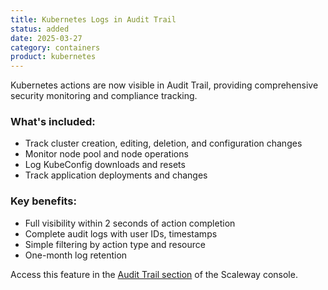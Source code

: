 ```yaml
---
title: Kubernetes Logs in Audit Trail
status: added
date: 2025-03-27
category: containers
product: kubernetes
---
```


Kubernetes actions are now visible in Audit Trail, providing comprehensive security monitoring and compliance tracking.

### What's included:
* Track cluster creation, editing, deletion, and configuration changes
* Monitor node pool and node operations
* Log KubeConfig downloads and resets
* Track application deployments and changes

### Key benefits:
* Full visibility within 2 seconds of action completion
* Complete audit logs with user IDs, timestamps
* Simple filtering by action type and resource
* One-month log retention

Access this feature in the [Audit Trail section](https://account.scaleway.com/?service=elementsaudit-trail/) of the Scaleway console.

